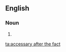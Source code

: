 ==English==

===Noun===
{{en-noun|head=[[accessary]] [[after]] [[the]] [[fact]]|accessaries after the fact}}

# {{alternative spelling of|accessory after the fact}}

[[ta:accessary after the fact]]